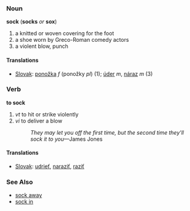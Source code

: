 === Noun ===
'''sock''' ('''socks''' ''or'' '''sox''')
# a knitted or woven covering for the foot
# a shoe worn by Greco-Roman comedy actors
# a violent blow, punch
==== Translations ====
*[[Slovak]]: [[ponožka]] ''f'' (ponožky ''pl'') (1); [[úder]] ''m'', [[náraz]] ''m'' (3)
=== Verb ===
'''to sock'''
# ''vt'' to hit or strike violently
# ''vi'' to deliver a blow
#: ''They may let you off the first time, but the second time they'll sock it to you''&mdash;James Jones
==== Translations ====
*[[Slovak]]: [[udrieť]], [[naraziť]], [[raziť]]
=== See Also ===
* [[sock away]]
* [[sock in]]